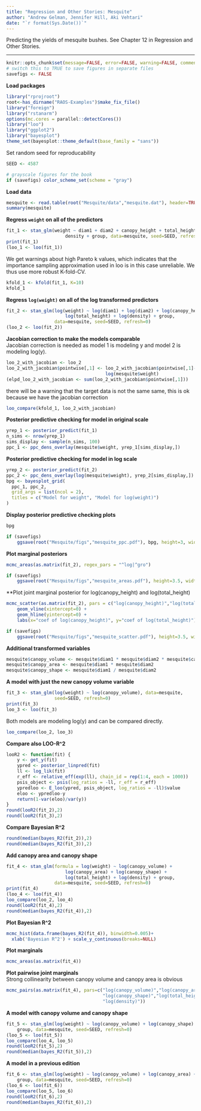 ```yaml
---
title: "Regression and Other Stories: Mesquite"
author: "Andrew Gelman, Jennifer Hill, Aki Vehtari"
date: "`r format(Sys.Date())`"
---
```

Predicting the yields of mesquite bushes. See Chapter 12 in
Regression and Other Stories.

-------------


```r
knitr::opts_chunk$set(message=FALSE, error=FALSE, warning=FALSE, comment=NA)
# switch this to TRUE to save figures in separate files
savefigs <- FALSE
```

**Load packages**

```r
library("rprojroot")
root<-has_dirname("RAOS-Examples")$make_fix_file()
library("foreign")
library("rstanarm")
options(mc.cores = parallel::detectCores())
library("loo")
library("ggplot2")
library("bayesplot")
theme_set(bayesplot::theme_default(base_family = "sans"))
```

Set random seed for reproducability

```r
SEED <- 4587

```
```r
# grayscale figures for the book
if (savefigs) color_scheme_set(scheme = "gray")
```

**Load data**

```r
mesquite <- read.table(root("Mesquite/data","mesquite.dat"), header=TRUE)
summary(mesquite)
```

**Regress `weight` on all of the predictors**

```r
fit_1 <- stan_glm(weight ~ diam1 + diam2 + canopy_height + total_height +
                      density + group, data=mesquite, seed=SEED, refresh=0)
print(fit_1)
(loo_1 <- loo(fit_1))
```

We get warnings about high Pareto k values, which indicates that
the importance sampling approximation used in loo is in this case
unreliable. We thus use more robust K-fold-CV.

```r
kfold_1 <- kfold(fit_1, K=10)
kfold_1
```

**Regress `log(weight)` on all of the log transformed predictors**<br>

```r
fit_2 <- stan_glm(log(weight) ~ log(diam1) + log(diam2) + log(canopy_height) +
                      log(total_height) + log(density) + group,
                  data=mesquite, seed=SEED, refresh=0)
(loo_2 <- loo(fit_2))
```

**Jacobian correction to make the models comparable**<br>
Jacobian correction is needed as model 1 is modeling y and model 2
is modeling log(y).

```r
loo_2_with_jacobian <- loo_2
loo_2_with_jacobian$pointwise[,1] <- loo_2_with_jacobian$pointwise[,1]-
                                     log(mesquite$weight)
(elpd_loo_2_with_jacobian <- sum(loo_2_with_jacobian$pointwise[,1]))
```

there will be a warning that the target data is not the same same, 
this is ok because we have the jacobian correction

```r
loo_compare(kfold_1, loo_2_with_jacobian)
```

**Posterior predictive checking for model in original scale**

```r
yrep_1 <- posterior_predict(fit_1)
n_sims <- nrow(yrep_1)
sims_display <- sample(n_sims, 100)
ppc_1 <- ppc_dens_overlay(mesquite$weight, yrep_1[sims_display,])
```

**Posterior predictive checking for model in log scale**

```r
yrep_2 <- posterior_predict(fit_2)
ppc_2 <- ppc_dens_overlay(log(mesquite$weight), yrep_2[sims_display,])
bpg <- bayesplot_grid(
  ppc_1, ppc_2,
  grid_args = list(ncol = 2),
  titles = c("Model for weight", "Model for log(weight)")
)
```

**Display posterior predictive checking plots**

```r
bpg
```
```r
if (savefigs)
    ggsave(root("Mesquite/figs","mesquite_ppc.pdf"), bpg, height=3, width=9)
```

**Plot marginal posteriors**

```r
mcmc_areas(as.matrix(fit_2), regex_pars = "^log|^gro")
```
```r
if (savefigs)
    ggsave(root("Mesquite/figs","mesquite_areas.pdf"), height=3.5, width=5)
```

**Plot joint marginal posterior for log(canopy_height) and log(total_height)

```r
mcmc_scatter(as.matrix(fit_2), pars = c("log(canopy_height)","log(total_height)"), size = 1) +
    geom_vline(xintercept=0) +
    geom_hline(yintercept=0) +
    labs(x="coef of log(canopy_height)", y="coef of log(total_height)")
```
```r
if (savefigs)
    ggsave(root("Mesquite/figs","mesquite_scatter.pdf"), height=3.5, width=5)
```

**Additional transformed variables**

```r
mesquite$canopy_volume <- mesquite$diam1 * mesquite$diam2 * mesquite$canopy_height
mesquite$canopy_area <- mesquite$diam1 * mesquite$diam2
mesquite$canopy_shape <- mesquite$diam1 / mesquite$diam2
```

**A model with just the new canopy volume variable**

```r
fit_3 <- stan_glm(log(weight) ~ log(canopy_volume), data=mesquite,
                  seed=SEED, refresh=0)
print(fit_3)
loo_3 <- loo(fit_3)
```

Both models are modeling log(y) and can be compared directly.

```r
loo_compare(loo_2, loo_3)
```

**Compare also LOO-R^2**

```r
looR2 <- function(fit) {
    y <- get_y(fit)
    ypred <- posterior_linpred(fit)
    ll <- log_lik(fit)
    r_eff <- relative_eff(exp(ll), chain_id = rep(1:4, each = 1000))
    psis_object <- psis(log_ratios = -ll, r_eff = r_eff)
    ypredloo <- E_loo(ypred, psis_object, log_ratios = -ll)$value
    eloo <- ypredloo-y
    return(1-var(eloo)/var(y))
}
round(looR2(fit_2),2)
round(looR2(fit_3),2)
```

**Compare Bayesian R^2**

```r
round(median(bayes_R2(fit_2)),2)
round(median(bayes_R2(fit_3)),2)
```

**Add canopy area and canopy shape**

```r
fit_4 <- stan_glm(formula = log(weight) ~ log(canopy_volume) +
                      log(canopy_area) + log(canopy_shape) +
                      log(total_height) + log(density) + group,
                  data=mesquite, seed=SEED, refresh=0)
print(fit_4)
(loo_4 <- loo(fit_4))
loo_compare(loo_2, loo_4)
round(looR2(fit_4),2)
round(median(bayes_R2(fit_4)),2)
```

**Plot Bayesian R^2**

```r
mcmc_hist(data.frame(bayes_R2(fit_4)), binwidth=0.005)+
  xlab('Bayesian R^2') + scale_y_continuous(breaks=NULL)
```

**Plot marginals**

```r
mcmc_areas(as.matrix(fit_4))
```

**Plot pairwise joint marginals**<br>
Strong collinearity between canopy volume and canopy area is obvious

```r
mcmc_pairs(as.matrix(fit_4), pars=c("log(canopy_volume)","log(canopy_area)",
                                    "log(canopy_shape)","log(total_height)",
                                    "log(density)"))
```

**A model with canopy volume and canopy shape**

```r
fit_5 <- stan_glm(log(weight) ~ log(canopy_volume) + log(canopy_shape) +
    group, data=mesquite, seed=SEED, refresh=0)
(loo_5 <- loo(fit_5))
loo_compare(loo_4, loo_5)
round(looR2(fit_5),2)
round(median(bayes_R2(fit_5)),2)
```

**A model in a previous edition**

```r
fit_6 <- stan_glm(log(weight) ~ log(canopy_volume) + log(canopy_area) +
    group, data=mesquite, seed=SEED, refresh=0)
(loo_6 <- loo(fit_6))
loo_compare(loo_5, loo_6)
round(looR2(fit_6),2)
round(median(bayes_R2(fit_6)),2)
```

